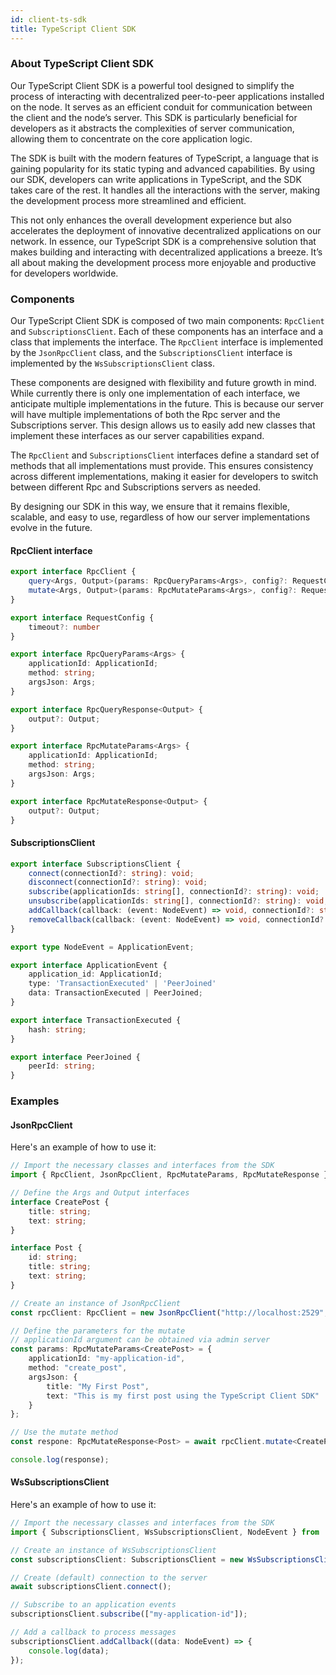 ```yaml
---
id: client-ts-sdk
title: TypeScript Client SDK
---
```


### About TypeScript Client SDK

Our TypeScript Client SDK is a powerful tool designed to simplify the process of interacting with decentralized peer-to-peer applications installed on the node. It serves as an efficient conduit for communication between the client and the node’s server. This SDK is particularly beneficial for developers as it abstracts the complexities of server communication, allowing them to concentrate on the core application logic.

The SDK is built with the modern features of TypeScript, a language that is gaining popularity for its static typing and advanced capabilities. By using our SDK, developers can write applications in TypeScript, and the SDK takes care of the rest. It handles all the interactions with the server, making the development process more streamlined and efficient.

This not only enhances the overall development experience but also accelerates the deployment of innovative decentralized applications on our network. In essence, our TypeScript SDK is a comprehensive solution that makes building and interacting with decentralized applications a breeze. It’s all about making the development process more enjoyable and productive for developers worldwide.

### Components

Our TypeScript Client SDK is composed of two main components: `RpcClient` and `SubscriptionsClient`. Each of these components has an interface and a class that implements the interface. The `RpcClient` interface is implemented by the `JsonRpcClient` class, and the `SubscriptionsClient` interface is implemented by the `WsSubscriptionsClient` class.

These components are designed with flexibility and future growth in mind. While currently there is only one implementation of each interface, we anticipate multiple implementations in the future. This is because our server will have multiple implementations of both the Rpc server and the Subscriptions server. This design allows us to easily add new classes that implement these interfaces as our server capabilities expand.

The `RpcClient` and `SubscriptionsClient` interfaces define a standard set of methods that all implementations must provide. This ensures consistency across different implementations, making it easier for developers to switch between different Rpc and Subscriptions servers as needed.

By designing our SDK in this way, we ensure that it remains flexible, scalable, and easy to use, regardless of how our server implementations evolve in the future.

#### RpcClient interface

```typescript
export interface RpcClient {
    query<Args, Output>(params: RpcQueryParams<Args>, config?: RequestConfig): Promise<RpcQueryResponse<Output>>;
    mutate<Args, Output>(params: RpcMutateParams<Args>, config?: RequestConfig): Promise<RpcMutateResponse<Output>>;
}

export interface RequestConfig {
    timeout?: number
}

export interface RpcQueryParams<Args> {
    applicationId: ApplicationId;
    method: string;
    argsJson: Args;
}

export interface RpcQueryResponse<Output> {
    output?: Output;
}

export interface RpcMutateParams<Args> {
    applicationId: ApplicationId;
    method: string;
    argsJson: Args;
}

export interface RpcMutateResponse<Output> {
    output?: Output;
}
```

#### SubscriptionsClient

```typescript
export interface SubscriptionsClient {
    connect(connectionId?: string): void;
    disconnect(connectionId?: string): void;
    subscribe(applicationIds: string[], connectionId?: string): void;
    unsubscribe(applicationIds: string[], connectionId?: string): void;
    addCallback(callback: (event: NodeEvent) => void, connectionId?: string): void;
    removeCallback(callback: (event: NodeEvent) => void, connectionId?: string): void;
}

export type NodeEvent = ApplicationEvent;

export interface ApplicationEvent {
    application_id: ApplicationId;
    type: 'TransactionExecuted' | 'PeerJoined'
    data: TransactionExecuted | PeerJoined;
}

export interface TransactionExecuted {
    hash: string;
}

export interface PeerJoined {
    peerId: string;
}
```

### Examples

#### JsonRpcClient

Here's an example of how to use it:

```typescript
// Import the necessary classes and interfaces from the SDK
import { RpcClient, JsonRpcClient, RpcMutateParams, RpcMutateResponse } from '@calimero-is-near/calimero-p2p-sdk';

// Define the Args and Output interfaces
interface CreatePost {
    title: string;
    text: string;
}

interface Post {
    id: string;
    title: string;
    text: string;
}

// Create an instance of JsonRpcClient
const rpcClient: RpcClient = new JsonRpcClient("http://localhost:2529", "/jsonrpc");

// Define the parameters for the mutate
// applicationId argument can be obtained via admin server
const params: RpcMutateParams<CreatePost> = {
    applicationId: "my-application-id",
    method: "create_post",
    argsJson: {
        title: "My First Post",
        text: "This is my first post using the TypeScript Client SDK"
    }
};

// Use the mutate method
const respone: RpcMutateResponse<Post> = await rpcClient.mutate<CreatePost, Post>(params);

console.log(response);
```

#### WsSubscriptionsClient

Here's an example of how to use it:

```typescript
// Import the necessary classes and interfaces from the SDK
import { SubscriptionsClient, WsSubscriptionsClient, NodeEvent } from '@calimero-is-near/calimero-p2p-sdk';

// Create an instance of WsSubscriptionsClient
const subscriptionsClient: SubscriptionsClient = new WsSubscriptionsClient("http://localhost:2529", "/ws");

// Create (default) connection to the server
await subscriptionsClient.connect();

// Subscribe to an application events
subscriptionsClient.subscribe(["my-application-id"]);

// Add a callback to process messages
subscriptionsClient.addCallback((data: NodeEvent) => {
    console.log(data);
});
```
